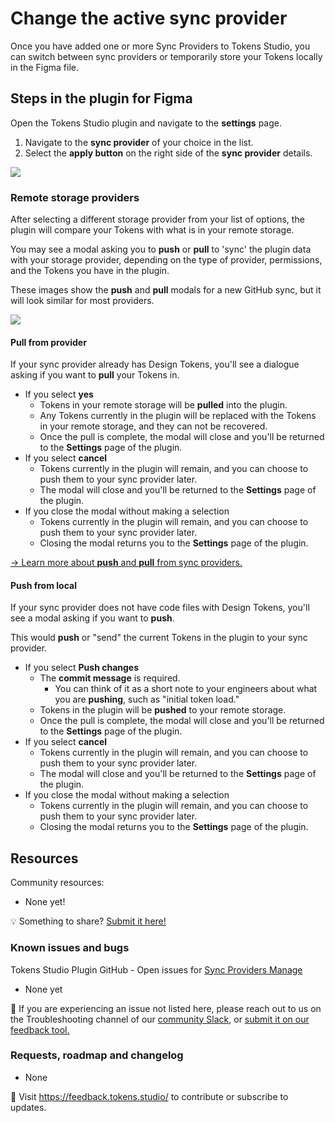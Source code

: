 # Change the active sync provider
Once you have added one or more Sync Providers to Tokens Studio, you can switch between sync providers or temporarily store your Tokens locally in the Figma file. 

## Steps in the plugin for Figma
Open the Tokens Studio plugin and navigate to the **settings** page. 
1. Navigate to the **sync provider** of your choice in the list.
2. Select the **apply button** on the right side of the **sync provider** details.

![](/token-storage-and-sync/setting-sync-switch-localRemote-annotated-v2-01.png)

### Remote storage providers
After selecting a different storage provider from your list of options, the plugin will compare your Tokens with what is in your remote storage. 

You may see a modal asking you to **push** or **pull** to 'sync' the plugin data with your storage provider, depending on the type of provider, permissions, and the Tokens you have in the plugin. 

These images show the **push** and **pull** modals for a new GitHub sync, but it will look similar for most providers. 

![](/token-storage-and-sync/sync-git-push-pull-modal-v2-0.png)
#### Pull from provider 
If your sync provider already has Design Tokens, you'll see a dialogue asking if you want to **pull** your Tokens in. 
- If you select **yes** 
	- Tokens in your remote storage will be **pulled** into the plugin. 
	- Any Tokens currently in the plugin will be replaced with the Tokens in your remote storage, and they can not be recovered.
	- Once the pull is complete, the modal will close and you'll be returned to the **Settings** page of the plugin. 
- If you select **cancel**
	- Tokens currently in the plugin will remain, and you can choose to push them to your sync provider later. 
	-  The modal will close and you'll be returned to the **Settings** page of the plugin. 
- If you close the modal without making a selection
	- Tokens currently in the plugin will remain, and you can choose to push them to your sync provider later. 
	- Closing the modal returns you to the **Settings** page of the plugin. 

[→ Learn more about **push** and **pull** from sync providers.](/token-storage-and-sync/sync-push-pull-changes)

#### Push from local 
If your sync provider does not have code files with Design Tokens, you'll see a modal asking if you want to **push**. 

This would **push** or "send" the current Tokens in the plugin to your sync provider.
- If you select **Push changes** 
	- The **commit message** is required. 
		- You can think of it as a short note to your engineers about what you are **pushing**, such as "initial token load." 
	- Tokens in the plugin will be **pushed** to your remote storage. 
	- Once the pull is complete, the modal will close and you'll be returned to the **Settings** page of the plugin. 
- If you select **cancel**
	- Tokens currently in the plugin will remain, and you can choose to push them to your sync provider later. 
	-  The modal will close and you'll be returned to the **Settings** page of the plugin. 
- If you close the modal without making a selection
	- Tokens currently in the plugin will remain, and you can choose to push them to your sync provider later. 
	- Closing the modal returns you to the **Settings** page of the plugin. 

## Resources
Community resources:
- None yet! 

💡 Something to share? [Submit it here!](https://feedback.tokens.studio/)

### Known issues and bugs
Tokens Studio Plugin GitHub - Open issues for [Sync Providers Manage](https://github.com/tokens-studio/figma-plugin/labels/sync%20providers%20manage)
- None yet

🐞 If you are experiencing an issue not listed here, please reach out to us on the Troubleshooting channel of our [community Slack](https://tokens.studio/slack), or [submit it on our feedback tool.](https://feedback.tokens.studio/ ) 

### Requests, roadmap and changelog
- None 

💌 Visit https://feedback.tokens.studio/ to contribute or subscribe to updates.